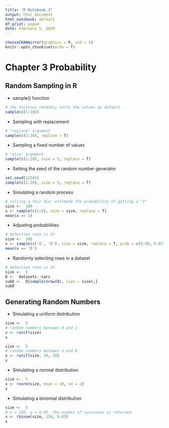 ---
title: "R Notebook_3"
output: html_document
html_notebook: default
df_print: paged
date: February 5, 2020
---

```{r setup, include = F}
chooseCRANmirror(graphics = F, ind = 1)
knitr::opts_chunk$set(echo = T)
```

# Chapter 3 Probability

## Random Sampling in R

* sample() function

```{r}
# the function randomly sorts the values by default
sample(c(1:10))
```

* Sampling with replacement

```{r}
# "replace" argument
sample(c(1:10), replace = T)
```

* Sampling a fixed number of values

```{r}
# "size" argument
sample(c(1:10), size = 5, replace = T)
```

* Setting the seed of the random number generator

```{r}
set.seed(12345)
sample(c(1:10), size = 5, replace = T)
```

* Simulating a random process

```{r}
# rolling a fair die; estimate the probability of getting a "1"
size <-  100
x <- sample(c(1:6), size = size, replace = T)
mean(x == 1)
```

* Adjusting probabilities

```{r}
# defective rate is 2%
size <-  100
x <- sample(c('G', 'D'), size = size, replace = T, prob = c(0.98, 0.02))
mean(x == 'D')
```

* Randomly selecting rows in a dataset

```{r}
# defective rate is 2%
size <-  5
D <-  datasets::cars
subD <-  D[sample(nrow(D), size = size),]
subD
```

## Generating Random Numbers

* Simulating a uniform distribution

```{r}
size <-  5
# random numbers between 0 and 1
x <- runif(size)
x
```


```{r}
size <-  5
# random numbers between a and b
x <- runif(size, 10, 20)
x
```

* Simulating a normal distribution

```{r}
size <-  5
x <- rnorm(size, mean = 10, sd = 2)
x
```

* Simulating a binomial distribution

```{r}
size <-  5
# n = 150, p = 0.05, the number of successes is returned
x <- rbinom(size, 150, 0.05)
x
```

